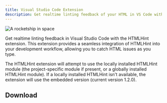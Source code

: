 ```yaml
---
title: Visual Studio Code Extension
description: Get realtime linting feedback of your HTML in VS Code with the HTMLHint extension.
---
```


![A rocketship in space](../../assets/img/htmlhint-vscode-extension.png)


Get realtime linting feedback in Visual Studio Code with the HTMLHint extension. This extension provides a seamless integration of HTMLHint into your development workflow, allowing you to catch HTML issues as you type.

The HTMLHint extension will attempt to use the locally installed HTMLHint module (the project-specific module if present, or a globally installed HTMLHint module). If a locally installed HTMLHint isn't available, the extension will use the embedded version (current version 1.2.0).

## Download

<CardGrid>
  <LinkCard
    title="VS Code Marketplace"
    href="https://marketplace.visualstudio.com/items?itemName=HTMLHint.vscode-htmlhint"
  />
  <LinkCard
    title="Open VSX Registry"
    href="https://open-vsx.org/extension/HTMLHint/vscode-htmlhint"
  />
</CardGrid>
